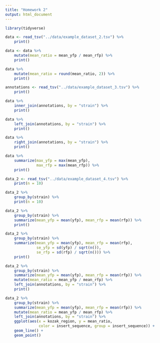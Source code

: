 ```yaml
---
title: "Homework 2"
output: html_document
---
```


```r
library(tidyverse)
```

```r
data <- read_tsv("../data/example_dataset_2.tsv") %>% 
    print()
```


```r
data <- data %>% 
    mutate(mean_ratio = mean_yfp / mean_rfp) %>% 
    print()
```

```r
data %>% 
    mutate(mean_ratio = round(mean_ratio, 2)) %>% 
    print()
```


```r
annotations <- read_tsv("../data/example_dataset_3.tsv") %>% 
    print()

```

```r
data %>% 
    inner_join(annotations, by = "strain") %>% 
    print()
```
```r
data %>%
    left_join(annotations, by = "strain") %>% 
    print()
```

```r
data %>%
    right_join(annotations, by = "strain") %>% 
    print()
```

```r
data %>% 
    summarize(max_yfp = max(mean_yfp),
              max_rfp = max(mean_rfp)) %>% 
    print()
```

```r
data_2 <- read_tsv("../data/example_dataset_4.tsv") %>% 
    print(n = 10)
```

```r
data_2 %>% 
    group_by(strain) %>% 
    print(n = 10)
```

```r
data_2 %>% 
    group_by(strain) %>% 
    summarize(mean_yfp = mean(yfp), mean_rfp = mean(rfp)) %>% 
    print()
```

```r
data_2 %>% 
    group_by(strain) %>% 
    summarize(mean_yfp = mean(yfp), mean_rfp = mean(rfp),
              se_yfp = sd(yfp) / sqrt(n()),
              se_rfp = sd(rfp) / sqrt(n())) %>% 
    print()
```

```r
data_2 %>% 
    group_by(strain) %>% 
    summarize(mean_yfp = mean(yfp), mean_rfp = mean(rfp)) %>%
    mutate(mean_ratio = mean_yfp / mean_rfp) %>% 
    left_join(annotations, by = "strain") %>% 
    print()
```

```r
data_2 %>% 
    group_by(strain) %>% 
    summarize(mean_yfp = mean(yfp), mean_rfp = mean(rfp)) %>%
    mutate(mean_ratio = mean_yfp / mean_rfp) %>% 
    left_join(annotations, by = "strain") %>% 
    ggplot(aes(x = kozak_region, y = mean_ratio,
               color = insert_sequence, group = insert_sequence)) +
    geom_line() +
    geom_point()
```







